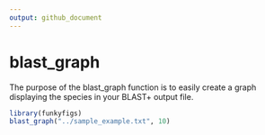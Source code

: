 ```yaml
---
output: github_document
---
```

# blast_graph

The purpose of the blast_graph function is to easily create a graph displaying the species in your BLAST+ output file.

```r
library(funkyfigs)
blast_graph("../sample_example.txt", 10)
```
